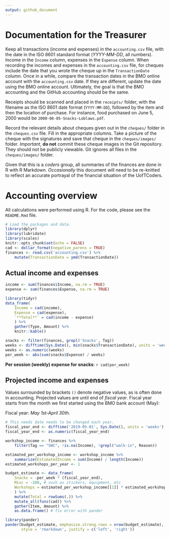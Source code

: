 ```yaml
---
output: github_document
---
```


# Documentation for the Treasurer

Keep all transactions (income and expenses) in the `accounting.csv` file, with
the date in the ISO 8601 standard format (*YYYY-MM-DD*, all numbers). Income
in the `Income` column, expenses in the `Expense` column. When recording the
incomes and expenses in the `accounting.csv` file, for cheques include the date 
that you wrote the cheque up in the `TransactionDate` column. Once in a while,
compare the transaction dates in the BMO online account with the `accounting.csv`
date. If they are different, update the date using the BMO online account. 
Ultimately, the goal is that the BMO accounting and the GitHub accounting should
be the same.

Receipts should be scanned and placed in the `receipts/` folder, with the
filename as the ISO 8601 date format (`YYYY-MM-DD`), followed by the item and
then the location of purchase. For instance, food purchased on June 5, 2000
would be `2000-06-05-Snacks-Loblaws.pdf`.

Record the relevant details about cheques given out in the `cheques/` folder in 
the `cheques.csv` file. Fill in the appropriate columns. Take a picture of the
cheque with the signatures and save that cheque in the `cheques/images/` folder.
*Important*, **do not** commit these cheque images in the Git repository. They 
should not be publicly viewable. Git ignores all files in the `cheques/images/`
folder.

Given that this is a *coders* group, all summaries of the finances are done in R
with R Markdown. *Occasionally* this document will need to be re-knitted to reflect
an accurate portrayal of the financial situation of the UofTCoders.

# Accounting overview

All calculations were performed using R. For the code, please see the `README.Rmd`
file.

```r
# Load the packages and data.
library(dplyr)
library(lubridate)
library(scales)
knitr::opts_chunk$set(echo = FALSE)
cad <- dollar_format(negative_parens = TRUE)
finances <- read.csv('accounting.csv') %>% 
    mutate(TransactionDate = ymd(TransactionDate))
```

## Actual income and expenses

```r
income <- sum(finances$Income, na.rm = TRUE)
expense <- sum(finances$Expense, na.rm = TRUE)

library(tidyr)
data_frame(
    Income = cad(income),
    Expense = cad(expense),
    `**Total**` = cad(income - expense)
    ) %>%
    gather(Type, Amount) %>%
    knitr::kable()
```

```r
snacks <- filter(finances, grepl('Snacks', Tag)) 
weeks <- difftime(Sys.Date(), min(snacks$TransactionDate), units = 'weeks')
weeks <- as.numeric(weeks)
per_week <- abs(sum(snacks$Expense) / weeks)
```

**Per session (weekly) expense for snacks**: `r cad(per_week)`

## Projected income and expenses

Values surrounded by brackets `()` denote negative values, as is often done
in accounting. Projected values are until end of *fiscal year*. Fiscal year
starts from the month we first started using the BMO bank account (May): 

Fiscal year: *May 1st-April 30th.*

```r
# This needs date needs to be changed each year.
fiscal_year_end <- difftime('2019-05-01', Sys.Date(), units = 'weeks')
fiscal_year_end <- as.numeric(fiscal_year_end)

workshop_income <- finances %>% 
    filter(Tag == "SWC", !is.na(Income), !grepl("walk-in", Reason))

estimated_per_workshop_income <- workshop_income %>% 
    summarize(EstimatedIncome = sum(Income) / length(Income))
estimated_workshops_per_year <- 1

budget_estimate <- data_frame(
    Snacks = -per_week * (fiscal_year_end),
    Misc = -200, # such as stickers, equipment, etc
    Workshops = estimated_per_workshop_income[[1]] * estimated_workshops_per_year
    ) %>%
    mutate(Total = rowSums(.)) %>%
    mutate_all(funs(cad)) %>%
    gather(Item, Amount) %>% 
    as.data.frame() # fix error with pander

library(pander)
pander(budget_estimate, emphasize.strong.rows = nrow(budget_estimate), 
       style = 'rmarkdown', justify = c('left', 'right'))
```
